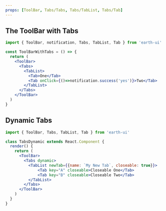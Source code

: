 ```yaml
---
props: [ToolBar, Tabs/Tabs, Tabs/TabList, Tabs/Tab]
---
```


## The ToolBar with Tabs

```jsx vertical
import { ToolBar, notification, Tabs, TabList, Tab } from 'earth-ui'

const ToolBarWithTabs = () => {
  return (
    <ToolBar>
      <Tabs>
        <TabList>
          <Tab>One</Tab>
          <Tab onClick={()=>notification.success('yes')}>Two</Tab>
        </TabList>
      </Tabs>
    </ToolBar>
  )
}
```

## Dynamic Tabs

```jsx vertical
import { ToolBar, Tabs, TabList, Tab } from 'earth-ui'

class TabsDynamic extends React.Component {
  render() {
    return (
      <ToolBar>
        <Tabs dynamic>
          <TabList newTab={{name: `My New Tab`, closeable: true}}>
              <Tab key="A" closeable>Closeable One</Tab>
              <Tab key="B" closeable>Closeable Two</Tab>
          </TabList>
        </Tabs>
      </ToolBar>
    )
  }
}
```
